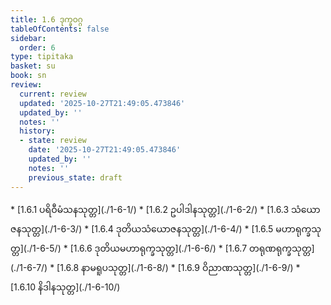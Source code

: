```yaml
---
title: 1.6 ဒုက္ခဝဂ္ဂ
tableOfContents: false
sidebar:
  order: 6
type: tipitaka
basket: su
book: sn
review:
  current: review
  updated: '2025-10-27T21:49:05.473846'
  updated_by: ''
  notes: ''
  history:
  - state: review
    date: '2025-10-27T21:49:05.473846'
    updated_by: ''
    notes: ''
    previous_state: draft
---
```



<ReviewStatus review={frontmatter.review} showDetails={true} />

<HypothesisAnnotation frontmatter={frontmatter} />

<DynamicBreadcrumb />



<TableOfContents book="sn" section="1.6">
* [1.6.1 ပရိဝီမံသနသုတ္တ](./1-6-1/)
* [1.6.2 ဥပါဒါနသုတ္တ](./1-6-2/)
* [1.6.3 သံယောဇနသုတ္တ](./1-6-3/)
* [1.6.4 ဒုတိယသံယောဇနသုတ္တ](./1-6-4/)
* [1.6.5 မဟာရုက္ခသုတ္တ](./1-6-5/)
* [1.6.6 ဒုတိယမဟာရုက္ခသုတ္တ](./1-6-6/)
* [1.6.7 တရုဏရုက္ခသုတ္တ](./1-6-7/)
* [1.6.8 နာမရူပသုတ္တ](./1-6-8/)
* [1.6.9 ဝိညာဏသုတ္တ](./1-6-9/)
* [1.6.10 နိဒါနသုတ္တ](./1-6-10/)
</TableOfContents>